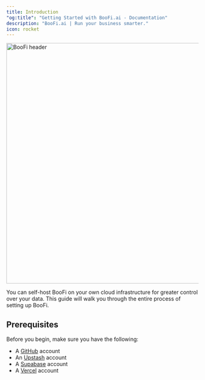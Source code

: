 ```yaml
---
title: Introduction
"og:title": "Getting Started with BooFi.ai - Documentation"
description: "BooFi.ai | Run your business smarter."
icon: rocket
---
```


<Frame>
  <img src="/images/header.png" alt="BooFi header" width="1200" height="630" />
</Frame>

You can self-host BooFi on your own cloud infrastructure for greater control over your data. This guide will walk you through the entire process of setting up BooFi.

## Prerequisites

Before you begin, make sure you have the following:

- A [GitHub](https://github.com/) account
- An [Upstash](https://upstash.com/) account
- A [Supabase](https://supabase.com/) account
- A [Vercel](https://vercel.com/) account
